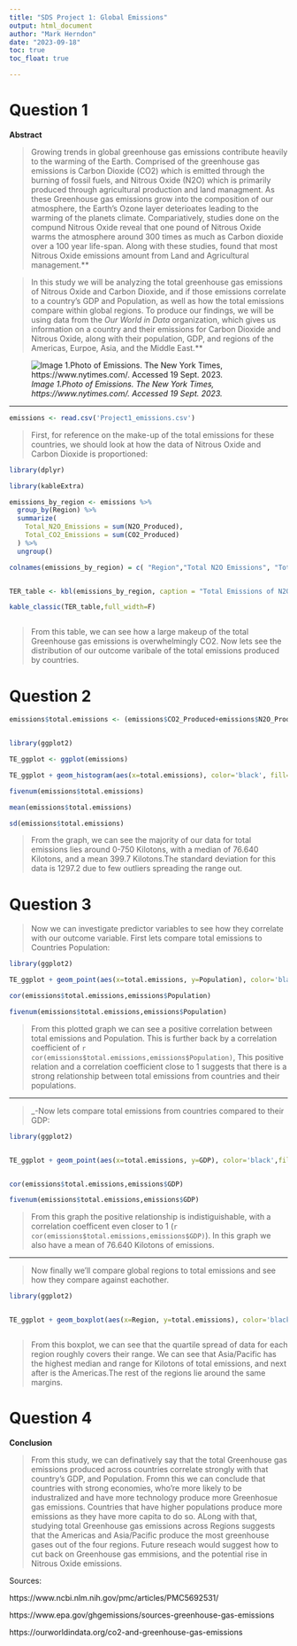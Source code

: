 ```yaml
---
title: "SDS Project 1: Global Emissions"
output: html_document
author: "Mark Herndon"
date: "2023-09-18"
toc: true
toc_float: true

---
```


# Question 1

**Abstract**

>Growing trends in global greenhouse gas emissions contribute heavily to the warming of the Earth. Comprised of the greenhouse gas emissions is Carbon Dioxide (CO2) which is emitted through the burning of fossil fuels, and Nitrous Oxide (N2O) which is primarily produced through agricultural production and land managment. As these Greenhouse gas emissions grow into the composition of our atmosphere, the Earth's Ozone layer deterioates leading to the warming of the planets climate. Compariatively, studies done on the compund Nitrous Oxide reveal that one pound of Nitrous Oxide warms the atmosphere around 300 times as much as Carbon dioxide over a 100 year life-span. Along with these studies, found that most Nitrous Oxide emissions amount from Land and Agricultural management.**

>In this study we will be analyzing the total greenhouse gas emissions of Nitrous Oxide and Carbon Dioxide, and if those emissions correlate to a country's GDP and Population, as well as how the total emissions compare within global regions. To produce our findings, we will be using data from the *Our World in Data* organization, which gives us information on a country and their emissions for Carbon Dioxide and Nitrous Oxide, along with their population, GDP, and regions of the Americas, Eurpoe, Asia, and the Middle East.**



![*Image 1.Photo of Emissions. The New York Times, https://www.nytimes.com/. Accessed 19 Sept. 2023.  *](/Users/markherndon/Downloads/merlin_194947233_fa6a1bb6-4afb-40c6-82d1-9839bc3d9791-articleLarge.webp)

---


```r

emissions <- read.csv('Project1_emissions.csv')


```



>First, for reference on the make-up of the total emissions for these countries, we should look at how the data of Nitrous Oxide and Carbon Dioxide is proportioned:

```r


library(dplyr)

library(kableExtra)

emissions_by_region <- emissions %>%
  group_by(Region) %>%
  summarize(
    Total_N2O_Emissions = sum(N2O_Produced),
    Total_CO2_Emissions = sum(CO2_Produced)
  ) %>%
  ungroup()

colnames(emissions_by_region) = c( "Region","Total N2O Emissions", "Total CO2 Emissions")


TER_table <- kbl(emissions_by_region, caption = "Total Emissions of N2O compared to C2O On A Global Scale")

kable_classic(TER_table,full_width=F)



```




>From this table, we can see how a large makeup of the total Greenhouse gas emissions is overwhelmingly CO2. Now lets see the distribution of our outcome varibale of the total emissions produced by countries. 


# Question 2

```r


emissions$total.emissions <- (emissions$CO2_Produced+emissions$N2O_Produced)


library(ggplot2)

TE_ggplot <- ggplot(emissions)

TE_ggplot + geom_histogram(aes(x=total.emissions), color='black', fill='darkgreen', bins = 60) + labs(title='Frequency of Total Emissions by Country', x='Total CO2 and N2O Emissions (Kilotons)', Y='Frequency')

fivenum(emissions$total.emissions)

mean(emissions$total.emissions)

sd(emissions$total.emissions)


```

>From the graph, we can see the majority of our data for total emissions lies around 0-750 Kilotons, with a median of 76.640 Kilotons, and a mean 399.7 Kilotons.The standard deviation for this data is 1297.2 due to few outliers spreading the range out.

# Question 3

>Now we can investigate predictor variables to see how they correlate with our outcome variable. First lets compare total emissions to Countries Population:


```r



library(ggplot2)

TE_ggplot + geom_point(aes(x=total.emissions, y=Population), color='black',fill='orange',pch=21) + labs(title = 'Total Emissions Vs. Country Population', x='Total CO2 and NO2 emissions (Kilotons)', y='Population')

cor(emissions$total.emissions,emissions$Population)

fivenum(emissions$total.emissions,emissions$Population)


```

> From this plotted graph we can see a positive correlation between total emissions and Population. This is further back by a correlation coefficient of `r cor(emissions$total.emissions,emissions$Population) `, This positive relation and a correlation coefficient close to 1 suggests that there is a strong relationship between total emissions from countries and their populations.


---

>_-Now lets compare total emissions from countries compared to their GDP:


```r


library(ggplot2)


TE_ggplot + geom_point(aes(x=total.emissions, y=GDP), color='black',fill='red',pch=21) + labs(title = 'Total Emissions by Country GDP', x='Total Emissions of CO2 and NO2 (Kilotons)', y='GDP')


cor(emissions$total.emissions,emissions$GDP)

fivenum(emissions$total.emissions,emissions$GDP)


```

> From this graph the positive relationship is indistiguishable, with a correlation coefficent even closer to 1 (`r cor(emissions$total.emissions,emissions$GDP)`). In this graph we also have a mean of 76.640 Kilotons of emissions.


---

>Now finally we'll compare global regions to total emissions and see how they compare against eachother.


```r


library(ggplot2)


TE_ggplot + geom_boxplot(aes(x=Region, y=total.emissions), color='black',fill='pink',pch=21) + labs(title = 'Total Emissions by Regions', x='Region', y='Total Emissions of CO2 and NO2 (Kilotons)')



```

>From this boxplot, we can see that the quartile spread of data for each region roughly covers their range. We can see that Asia/Pacific has the highest median and range for Kilotons of total emissions, and next after is the Americas.The rest of the regions lie around the same margins.


# Question 4

**Conclusion**

>From this study, we can definatively say that the total Greenhouse gas emissions produced across countries correlate strongly with that country's GDP, and Population. Fromn this we can conclude that countries with strong economies, who're more likely to be industralized and have more technology produce more Greenhosue gas emissions. Countries that have higher populations produce more emissions as they have more capita to do so. ALong with that, studying total Greenhouse gas emissions across Regions suggests that the Americas and Asia/Pacific produce the most greenhouse gases out of the four regions. Future reseach would suggest how to cut back on Greenhouse gas emmisions, and the potential rise in Nitrous Oxide emissions.


Sources:

https://www.ncbi.nlm.nih.gov/pmc/articles/PMC5692531/

https://www.epa.gov/ghgemissions/sources-greenhouse-gas-emissions

https://ourworldindata.org/co2-and-greenhouse-gas-emissions







